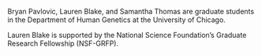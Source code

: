 Bryan Pavlovic, Lauren Blake, and Samantha Thomas are graduate students in the Department of Human Genetics at the University of Chicago. 

Lauren Blake is supported by the National Science Foundation's Graduate Research Fellowship (NSF-GRFP).
